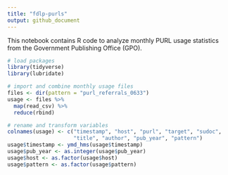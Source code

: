 ```yaml
---
title: "fdlp-purls"
output: github_document 
---
```


This notebook contains R code to analyze monthly PURL usage statistics from the Government Publishing Office (GPO). 

```r
# load packages
library(tidyverse)
library(lubridate)
```

```r
# import and combine monthly usage files
files <- dir(pattern = "purl_referrals_0633")
usage <- files %>%
  map(read_csv) %>%
  reduce(rbind)
```

```r
# rename and transform variables
colnames(usage) <- c("timestamp", "host", "purl", "target", "sudoc", 
                     "title", "author", "pub_year", "pattern")
usage$timestamp <- ymd_hms(usage$timestamp)
usage$pub_year <- as.integer(usage$pub_year)
usage$host <- as.factor(usage$host)
usage$pattern <- as.factor(usage$pattern)
```

